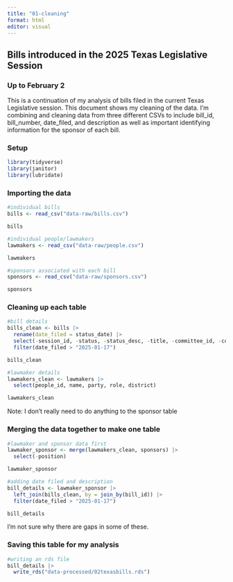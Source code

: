 ```yaml
---
title: "01-cleaning"
format: html
editor: visual
---
```


## Bills introduced in the 2025 Texas Legislative Session

### Up to February 2

This is a continuation of my analysis of bills filed in the current Texas Legislative session. This document shows my cleaning of the data. I'm combining and cleaning data from three different CSVs to include bill_id, bill_number, date_filed, and description as well as important identifying information for the sponsor of each bill.

### Setup

```r
library(tidyverse)
library(janitor)
library(lubridate)
```

### Importing the data

```r
#individual bills
bills <- read_csv("data-raw/bills.csv") 

bills
```

```r
#individual people/lawmakers
lawmakers <- read_csv("data-raw/people.csv")

lawmakers
```

```r
#sponsors associated with each bill 
sponsors <- read_csv("data-raw/sponsors.csv")

sponsors
```

### Cleaning up each table

```r
#bill details 
bills_clean <- bills |> 
  rename(date_filed = status_date) |> 
  select(-session_id, -status, -status_desc, -title, -committee_id, -committee, -last_action_date, -last_action, -url, -state_link) |> 
  filter(date_filed > "2025-01-17")

bills_clean
```

```r
#lawmaker details
lawmakers_clean <- lawmakers |> 
  select(people_id, name, party, role, district) 

lawmakers_clean
```

Note: I don't really need to do anything to the sponsor table

### Merging the data together to make one table

```r
#lawmaker and sponsor data first
lawmaker_sponsor <- merge(lawmakers_clean, sponsors) |> 
  select(-position)

lawmaker_sponsor
```

```r
#adding date filed and description 
bill_details <- lawmaker_sponsor |> 
  left_join(bills_clean, by = join_by(bill_id)) |> 
  filter(date_filed > "2025-01-17")

bill_details
```

I'm not sure why there are gaps in some of these.

### Saving this table for my analysis

```r
#writing an rds file
bill_details |> 
  write_rds("data-processed/02texasbills.rds")
```

